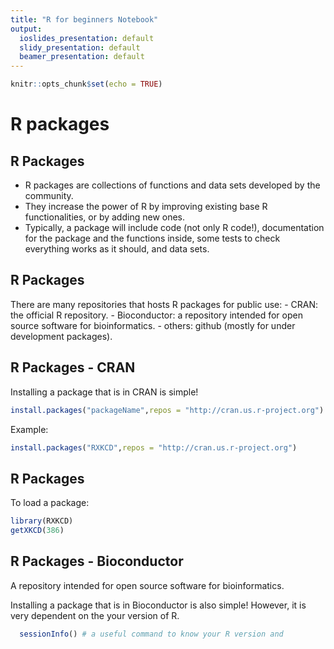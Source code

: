 ```yaml
---
title: "R for beginners Notebook"
output:
  ioslides_presentation: default
  slidy_presentation: default
  beamer_presentation: default
---
```


```r
knitr::opts_chunk$set(echo = TRUE)
```


# R packages

## R Packages

- R packages are collections of functions and data sets developed by the community.
- They increase the power of R by improving existing base R functionalities, or by adding new ones. 
- Typically, a package will include code (not only R code!), documentation for the package and the functions inside, some tests to check everything works as it should, and data sets.


## R Packages

There are many repositories that hosts R packages for public use:
- CRAN: the official R repository.
- Bioconductor: a repository intended for open source software for bioinformatics.
- others: github (mostly for under development packages).

## R Packages - CRAN

Installing a package that is in CRAN is simple!

```r
install.packages("packageName",repos = "http://cran.us.r-project.org")
```
Example:
```r
install.packages("RXKCD",repos = "http://cran.us.r-project.org")
```

## R Packages

To load a package:
```r
library(RXKCD)
getXKCD(386)
```


## R Packages - Bioconductor

A repository intended for open source software for bioinformatics.

Installing a package that is in Bioconductor is also simple! However, it is very dependent on the your version of R.

```r
  sessionInfo() # a useful command to know your R version and 
```





